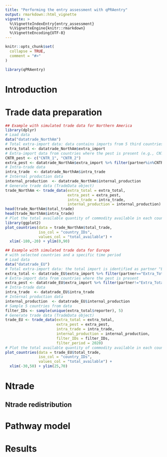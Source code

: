 ```yaml
---
title: "Performing the entry assessment with qPRAentry"
output: rmarkdown::html_vignette
vignette: >
  %\VignetteIndexEntry{entry_assessment}
  %\VignetteEngine{knitr::rmarkdown}
  %\VignetteEncoding{UTF-8}
---
```


```r
knitr::opts_chunk$set(
  collapse = TRUE,
  comment = "#>"
)
```

```r
library(qPRAentry)
```

# Introduction

# Trade data preparation

```r
## Example with simulated trade data for Northern America
library(dplyr)
# Load data
data("datatrade_NorthAm")
# Total extra-import data: data contains imports from 5 third countries (column partner). 
extra_total <- datatrade_NorthAm$extra_import
# Extra-import data from countries where the pest is present (e.g., CNTR_1 and CNTR_2)
CNTR_pest <- c("CNTR_1", "CNTR_2")
extra_pest <- datatrade_NorthAm$extra_import %>% filter(partner%in%CNTR_pest)
# Intra-trade data
intra_trade  <- datatrade_NorthAm$intra_trade
# Internal production data
internal_production  <- datatrade_NorthAm$internal_production
# Generate trade data (TradeData object)
trade_NorthAm <- trade_data(extra_total = extra_total,
                            extra_pest = extra_pest,
                            intra_trade = intra_trade,
                            internal_production = internal_production)
head(trade_NorthAm$total_trade)
head(trade_NorthAm$intra_trade)
# Plot the total available quantity of commodity available in each country
library(ggplot2)
plot_countries(data = trade_NorthAm$total_trade,
               iso_col = "country_IDs", 
               values_col = "total_available") +
  xlim(-180,-20) + ylim(0,90)
```

```r
## Example with simulated trade data for Europe 
# with selected countries and a specific time period
# Load data
data("datatrade_EU")
# Total extra-import data: the total import is identified as partner "Extra_Total"
extra_total <- datatrade_EU$extra_import %>% filter(partner=="Extra_Total")
# Extra-import data from countries where the pest is present
extra_pest <- datatrade_EU$extra_import %>% filter(partner!="Extra_Total")
# Intra-trade data
intra_trade  <- datatrade_EU$intra_trade
# Internal production data
internal_production  <- datatrade_EU$internal_production
# Sample 5 countries from data
filter_IDs <- sample(unique(extra_total$reporter), 5)
# Generate trade data (TradeData object)
trade_EU <- trade_data(extra_total = extra_total,
                       extra_pest = extra_pest,
                       intra_trade = intra_trade,
                       internal_production = internal_production,
                       filter_IDs = filter_IDs,
                       filter_period = 2020)
# Plot the total available quantity of commodity available in each country
plot_countries(data = trade_EU$total_trade, 
               iso_col = "country_IDs", 
               values_col = "total_available") +
  xlim(-30,50) + ylim(25,70)
```


# Ntrade

## Ntrade redistribution

# Pathway model

# Results


